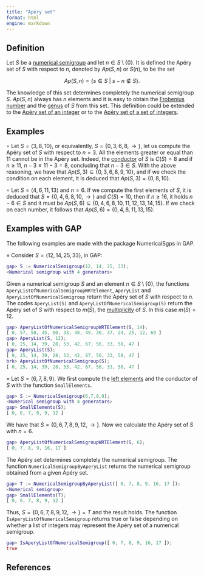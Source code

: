 ```yaml
---
title: "Apéry set"
format: html
engine: markdown
---
```


## Definition

Let $S$ be a [numerical semigroup](Numerical-semigroup.qmd) and let $n \in S \setminus \{0\}$. It is defined the Apéry set of $S$ with respect to $n$, denoted by $Ap(S,n)$ or $S(n)$, to be the set

$$
Ap(S,n) = \{s \in S ~ | ~ s - n \not \in S\}.
$$

The knowledge of this set determines completely the numerical semigroup $S$. $Ap(S,n)$ always has $n$ elements and it is easy to obtain the [Frobenius number](Frobenius-number.qmd) and the [genus](Genus.qmd) of $S$ from this set. This definition could be extended to the [Apéry set of an integer](../Fact-and-div/Apery-set-integer.qmd) or to the [Apéry set of a set of integers](../Gluing-NS/Apery-set-respect-set.qmd).

## Examples

$\circ$ Let $S = \langle 3, 8, 10 \rangle$, or equivalently, $S = \{0, 3, 6, 8, \rightarrow \}$, let us compute the Apéry set of $S$ with respect to $n = 3$. All the elements greater or equal than $11$ cannot be in the Apéry set. Indeed, the [conductor](Conductor.qmd) of $S$ is $C(S) = 8$ and if $n \ge 11$, $n - 3 \ge 11 - 3 = 8$, concluding that $n-3 \in S$. With the above reasoning, we have that $Ap(S, 3) \subseteq \{0, 3, 6, 8, 9, 10\}$, and if we check the condition on each element, it is deduced that $Ap(S,3) = \{0, 8, 10\}$.

$\circ$ Let $S = \langle 4, 6, 11, 13 \rangle$ and $n = 6$. If we compute the first elements of $S$, it is deduced that $S = \{0, 4, 6, 8, 10, \rightarrow \}$ and $C(S) = 10$, then if $n \ge 16$, it holds $n - 6 \in S$ and it must be $Ap(S,6) \subseteq \{0, 4, 6, 8, 10, 11, 12, 13, 14, 15\}$. If we check on each number, it follows that $Ap(S,6) = \{0, 4, 8, 11, 13, 15\}$.

## Examples with GAP

The following examples are made with the package NumericalSgps in GAP.

$\diamond$ Consider $S = \langle 12, 14, 25, 33 \rangle$, in GAP:

``` gap
gap> S := NumericalSemigroup(12, 14, 25, 33);
<Numerical semigroup with 4 generators>
```

Given a numerical semigroup $S$ and an element $n \in S \setminus \{0\}$, the functions `AperyListOfNumericalSemigroupWRTElement`, `AperyList` and `AperyListOfNumericalSemigroup` return the Apéry set of $S$ with respect to $n$. The codes `AperyList(S)` and `AperyListOfNumericalSemigroup(S)` return the Apéry set of $S$ with respect to $m(S)$, the [multiplicity](Multiplicity.qmd) of $S$. In this case $m(S) = 12$.

``` gap
gap> AperyListOfNumericalSemigroupWRTElement(S, 14);
[ 0, 57, 58, 45, 60, 33, 48, 49, 36, 37, 24, 25, 12, 69 ]
gap> AperyList(S, 12);
[ 0, 25, 14, 39, 28, 53, 42, 67, 56, 33, 58, 47 ]
gap> AperyList(S);
[ 0, 25, 14, 39, 28, 53, 42, 67, 56, 33, 58, 47 ]
brk> AperyListOfNumericalSemigroup(S);
[ 0, 25, 14, 39, 28, 53, 42, 67, 56, 33, 58, 47 ]
```

$\diamond$ Let $S = \langle 6,7,8,9 \rangle$. We first compute the [left elements](Left-elements.qmd) and the conductor of $S$ with the function `SmallElements`.

``` gap
gap> S := NumericalSemigroup(6,7,8,9);
<Numerical semigroup with 4 generators>
gap> SmallElements(S);
[ 0, 6, 7, 8, 9, 12 ]
```

We have that $S = \{0, 6, 7, 8, 9, 12, \rightarrow \}$. Now we calculate the Apéry set of $S$ with $n = 6$.

``` gap
gap> AperyListOfNumericalSemigroupWRTElement(S, 6);
[ 0, 7, 8, 9, 16, 17 ]
```

The Apéry set determines completely the numerical semigroup. The function `NumericalSemigroupByAperyList` returns the numerical semigroup obtained from a given Apéry set.

``` gap
gap> T := NumericalSemigroupByAperyList([ 0, 7, 8, 9, 16, 17 ]);
<Numerical semigroup>
gap> SmallElements(T);
[ 0, 6, 7, 8, 9, 12 ]
```

Thus, $S = \{0, 6, 7, 8, 9, 12, \rightarrow \} = T$ and the result holds. The function `IsAperyListOfNumericalSemigroup` returns true or false depending on whether a list of integers may represent the Apéry set of a numerical semigroup.

``` gap
gap> IsAperyListOfNumericalSemigroup([ 0, 7, 8, 9, 16, 17 ]);
true
```

## References

<!-- J. C. Rosales, P. A. García-Sánchez, Numerical Semigroups, Springer, 2009. -->
